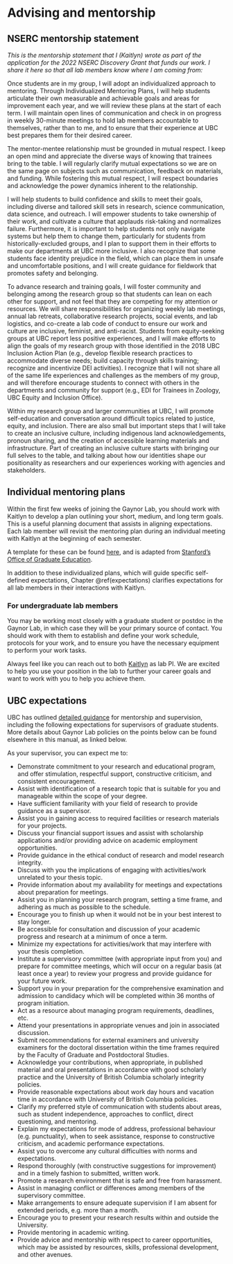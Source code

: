 # Advising and mentorship {#advising}

## NSERC mentorship statement

*This is the mentorship statement that I (Kaitlyn) wrote as part of the application for the 2022 NSERC Discovery Grant that funds our work. I share it here so that all lab members know where I am coming from:*

Once students are in my group, I will adopt an individualized approach to mentoring. Through Individualized Mentoring Plans, I will help students articulate their own measurable and achievable goals and areas for improvement each year, and we will review these plans at the start of each term. I will maintain open lines of communication and check in on progress in weekly 30-minute meetings to hold lab members accountable to themselves, rather than to me, and to ensure that their experience at UBC best prepares them for their desired career.

The mentor-mentee relationship must be grounded in mutual respect. I keep an open mind and appreciate the diverse ways of knowing that trainees bring to the table. I will regularly clarify mutual expectations so we are on the same page on subjects such as communication, feedback on materials, and funding. While fostering this mutual respect, I will respect boundaries and acknowledge the power dynamics inherent to the relationship.

I will help students to build confidence and skills to meet their goals, including diverse and tailored skill sets in research, science communication, data science, and outreach. I will empower students to take ownership of their work, and cultivate a culture that applauds risk-taking and normalizes failure. Furthermore, it is important to help students not only navigate systems but help them to change them, particularly for students from historically-excluded groups, and I plan to support them in their efforts to make our departments at UBC more inclusive. I also recognize that some students face identity prejudice in the field, which can place them in unsafe and uncomfortable positions, and I will create guidance for fieldwork that promotes safety and belonging.

To advance research and training goals, I will foster community and belonging among the research group so that students can lean on each other for support, and not feel that they are competing for my attention or resources. We will share responsibilities for organizing weekly lab meetings, annual lab retreats, collaborative research projects, social events, and lab logistics, and co-create a lab code of conduct to ensure our work and culture are inclusive, feminist, and anti-racist. Students from equity-seeking groups at UBC report less positive experiences, and I will make efforts to align the goals of my research group with those identified in the 2018 UBC Inclusion Action Plan (e.g., develop flexible research practices to accommodate diverse needs; build capacity through skills training; recognize and incentivize DEI activities). I recognize that I will not share all of the same life experiences and challenges as the members of my group, and will therefore encourage students to connect with others in the departments and community for support (e.g., EDI for Trainees in Zoology, UBC Equity and Inclusion Office).

Within my research group and larger communities at UBC, I will promote self-education and conversation around difficult topics related to justice, equity, and inclusion. There are also small but important steps that I will take to create an inclusive culture, including indigenous land acknowledgements, pronoun sharing, and the creation of accessible learning materials and infrastructure. Part of creating an inclusive culture starts with bringing our full selves to the table, and talking about how our identities shape our positionality as researchers and our experiences working with agencies and stakeholders.


## Individual mentoring plans

Within the first few weeks of joining the Gaynor Lab, you should work with Kaitlyn to develop a plan outlining your short, medium, and long term goals. This is a useful planning document that assists in aligning expectations. Each lab member will revisit the mentoring plan during an individual meeting with Kaitlyn at the beginning of each semester.

A template for these can be found [here](https://docs.google.com/document/d/1GVBybwqujkrSIRqcw5gzAcOnCivtmA1vTVmi478Prrg/edit?usp=sharing), and is adapted from [Stanford's Office of Graduate Education](https://oge.stanford.edu/academics/idp/forms/).

In addition to these individualized plans, which will guide specific self-defined expectations, Chapter \@ref(expectations) clarifies expectations for all lab members in their interactions with Kaitlyn.

### For undergraduate lab members

You may be working most closely with a graduate student or postdoc in the Gaynor Lab, in which case they will be your primary source of contact. You should work with them to establish and define your work schedule, protocols for your work, and to ensure you have the necessary equipment to perform your work tasks.  

Always feel like you can reach out to both [Kaitlyn](mailto:gaynor@zoology.ubc.ca) as lab PI. We are excited to help you use your position in the lab to further your career goals and want to work with you to help you achieve them.


## UBC expectations

UBC has outlined [detailed guidance](https://responsible.research.ubc.ca/foundations/mentorship-supervision) for mentorship and supervision, including the following expectations for supervisors of graduate students. More details about Gaynor Lab policies on the points below can be found elsewhere in this manual, as linked below.

As your supervisor, you can expect me to:

+ Demonstrate commitment to your research and educational program, and offer stimulation, respectful support, constructive criticism, and consistent encouragement.
+ Assist with identification of a research topic that is suitable for you and manageable within the scope of your degree.
+ Have sufficient familiarity with your field of research to provide guidance as a supervisor.
+ Assist you in gaining access to required facilities or research materials for your projects.
+ Discuss your financial support issues and assist with scholarship applications and/or providing advice on academic employment opportunities.
+ Provide guidance in the ethical conduct of research and model research integrity.
+ Discuss with you the implications of engaging with activities/work unrelated to your thesis topic.
+ Provide information about my availability for meetings and expectations about preparation for meetings. 
+ Assist you in planning your research program, setting a time frame, and adhering as much as possible to the schedule.  
+ Encourage you to finish up when it would not be in your best interest to stay longer.
+ Be accessible for consultation and discussion of your academic progress and research at a minimum of once a term.
+ Minimize my expectations for activities/work that may interfere with your thesis completion.
+ Institute a supervisory committee (with appropriate input from you) and prepare for committee meetings, which will occur on a regular basis (at least once a year) to review your progress and provide guidance for your future work.
+ Support you in your preparation for the comprehensive examination and admission to candidacy which will be completed within 36 months of program initiation.
+ Act as a resource about managing program requirements, deadlines, etc.
+ Attend your presentations in appropriate venues and join in associated discussion.
+ Submit recommendations for external examiners and university examiners for the doctoral dissertation within the time frames required by the Faculty of Graduate and Postdoctoral Studies.
+ Acknowledge your contributions, when appropriate, in published material and oral presentations in accordance with good scholarly practice and the University of British Columbia scholarly integrity policies.
+ Provide reasonable expectations about work day hours and vacation time in accordance with University of British Columbia policies.  
+ Clarify my preferred style of communication with students about areas, such as student independence, approaches to conflict, direct questioning, and mentoring.
+ Explain my expectations for mode of address, professional behaviour (e.g. punctuality), when to seek assistance, response to constructive criticism, and academic performance expectations.
+ Assist you to overcome any cultural difficulties with norms and expectations. 
+ Respond thoroughly (with constructive suggestions for improvement) and in a timely fashion to submitted, written work.
+ Promote a research environment that is safe and free from harassment.
+ Assist in managing conflict or differences among members of the supervisory committee.
+ Make arrangements to ensure adequate supervision if I am absent for extended periods, e.g. more than a month.
+ Encourage you to present your research results within and outside the University.
+ Provide mentoring in academic writing.
+ Provide advice and mentorship with respect to career opportunities, which may be assisted by resources, skills, professional development, and other avenues.
